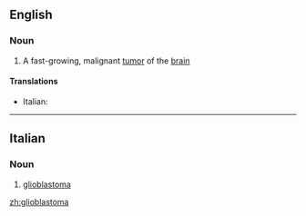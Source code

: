 ==English==

===Noun===
{{wikipedia}}
{{en-noun}}

# A fast-growing, malignant [[tumor]] of the [[brain]]

====Translations====
{{trans-top}}
* Italian: {{t-|it|glioblastoma|m}}
{{trans-mid}}
{{trans-bottom}}

----

==Italian==

===Noun===
{{wikipedia|lang=it}}
{{it-noun|glioblastom|m|a|i}}

# {{medicine|lang=it}} [[#English|glioblastoma]]

[[zh:glioblastoma]]